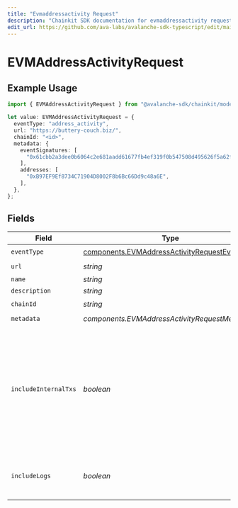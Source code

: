 ```yaml
---
title: "Evmaddressactivity Request"
description: "Chainkit SDK documentation for evmaddressactivity request"
edit_url: https://github.com/ava-labs/avalanche-sdk-typescript/edit/main/chainkit/docs/models/components/evmaddressactivityrequest.md
---
```


# EVMAddressActivityRequest

## Example Usage

```typescript
import { EVMAddressActivityRequest } from "@avalanche-sdk/chainkit/models/components";

let value: EVMAddressActivityRequest = {
  eventType: "address_activity",
  url: "https://buttery-couch.biz/",
  chainId: "<id>",
  metadata: {
    eventSignatures: [
      "0x61cbb2a3dee0b6064c2e681aadd61677fb4ef319f0b547508d495626f5a62f64",
    ],
    addresses: [
      "0xB97EF9Ef8734C71904D8002F8b6Bc66Dd9c48a6E",
    ],
  },
};
```

## Fields

| Field                                                                                                               | Type                                                                                                                | Required                                                                                                            | Description                                                                                                         |
| ------------------------------------------------------------------------------------------------------------------- | ------------------------------------------------------------------------------------------------------------------- | ------------------------------------------------------------------------------------------------------------------- | ------------------------------------------------------------------------------------------------------------------- |
| `eventType`                                                                                                         | [components.EVMAddressActivityRequestEventType](https://github.com/ava-labs/avalanche-sdk-typescript/blob/main/chainkit/models/components/evmaddressactivityrequesteventtype.md)      | :heavy_check_mark:                                                                                                  | N/A                                                                                                                 |
| `url`                                                                                                               | *string*                                                                                                            | :heavy_check_mark:                                                                                                  | N/A                                                                                                                 |
| `name`                                                                                                              | *string*                                                                                                            | :heavy_minus_sign:                                                                                                  | N/A                                                                                                                 |
| `description`                                                                                                       | *string*                                                                                                            | :heavy_minus_sign:                                                                                                  | N/A                                                                                                                 |
| `chainId`                                                                                                           | *string*                                                                                                            | :heavy_check_mark:                                                                                                  | N/A                                                                                                                 |
| `metadata`                                                                                                          | *components.EVMAddressActivityRequestMetadata*                                                                      | :heavy_check_mark:                                                                                                  | N/A                                                                                                                 |
| `includeInternalTxs`                                                                                                | *boolean*                                                                                                           | :heavy_minus_sign:                                                                                                  | Whether to include traces in the webhook payload. Traces are only available for C-Chain on chainId 43113 and 43114. |
| `includeLogs`                                                                                                       | *boolean*                                                                                                           | :heavy_minus_sign:                                                                                                  | Whether to include logs in the webhook payload.                                                                     |